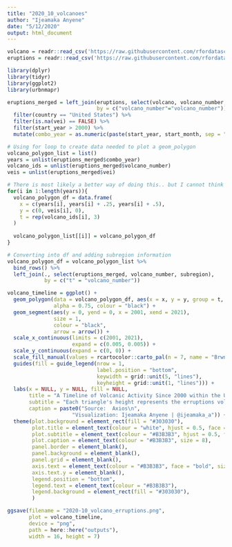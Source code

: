 ```yaml
---
title: "2020_10_volcanoes"
author: "Ijeamaka Anyene"
date: "5/12/2020"
output: html_document
---
```


```r
volcano = readr::read_csv('https://raw.githubusercontent.com/rfordatascience/tidytuesday/master/data/2020/2020-05-12/volcano.csv')
eruptions = readr::read_csv('https://raw.githubusercontent.com/rfordatascience/tidytuesday/master/data/2020/2020-05-12/eruptions.csv')
```

```r
library(dplyr)
library(tidyr)
library(ggplot2)
library(urbnmapr)
```

```r
eruptions_merged = left_join(eruptions, select(volcano, volcano_number, country, subregion),
                             by = c("volcano_number"="volcano_number")) %>%
  filter(country == "United States") %>%
  filter(is.na(vei) == FALSE) %>%
  filter(start_year > 2000) %>%
  mutate(combo_year = as.numeric(paste(start_year, start_month, sep = ".")))
```

```r
# Using for loop to create data needed to plot a geom_polygon
volcano_polygon_list = list()
years = unlist(eruptions_merged$combo_year)
volcano_ids = unlist(eruptions_merged$volcano_number)
veis = unlist(eruptions_merged$vei)

# There is most likely a better way of doing this.. but I cannot think of it!
for(i in 1:length(years)){
  volcano_polygon_df = data.frame(
    x = c(years[i], years[i] + .25, years[i] + .5),
    y = c(0, veis[i], 0),
    t = rep(volcano_ids[i], 3)
  )
  
  volcano_polygon_list[[i]] = volcano_polygon_df
}
```

```r
# Converting into df and adding subregion information
volcano_polygon_df = volcano_polygon_list %>%
  bind_rows() %>%
  left_join(., select(eruptions_merged, volcano_number, subregion),
            by = c("t" = "volcano_number"))
```

```r
volcano_timeline = ggplot() +
  geom_polygon(data = volcano_polygon_df, aes(x = x, y = y, group = t, fill = subregion),
               alpha = 0.75, colour = "black") +
  geom_segment(aes(y = 0, yend = 0, x = 2001, xend = 2021), 
               size = 1,
               colour = "black",
               arrow = arrow()) +
  scale_x_continuous(limits = c(2001, 2021),
                     expand = c(0.005, 0.005)) +
  scale_y_continuous(expand = c(0, 0)) +
  scale_fill_manual(values = rcartocolor::carto_pal(n = 7, name = "BrwnYl")) +
  guides(fill = guide_legend(nrow = 1,
                             label.position = "bottom", 
                             keywidth = grid::unit(5, "lines"),
                             keyheight = grid::unit(1, "lines"))) +
  labs(x = NULL, y = NULL, fill = NULL,
       title = "A Timeline of Volcanic Activity Since 2000 within the United States and Associated Territories",
       subtitle = "Each triangle's height represents the erruptions volcanic explosion index. \nVolcanic activity has been mostly occurring outside of the continental United States.",
       caption = paste0("Source:  Axios\n",
                     "Visualization: Ijeamaka Anyene | @ijeamaka_a")) +
  theme(plot.background = element_rect(fill = "#303030"),
        plot.title = element_text(colour = "white", hjust = 0.5, face = "bold", size = 18),
        plot.subtitle = element_text(colour = "#B3B3B3", hjust = 0.5, face = "bold", size = 14),
        plot.caption = element_text(colour = "#B3B3B3", size = 8),
        panel.border = element_blank(),
        panel.background = element_blank(),
        panel.grid = element_blank(),
        axis.text = element_text(colour = "#B3B3B3", face = "bold", size = 16),
        axis.text.y = element_blank(),
        legend.position = "bottom",
        legend.text = element_text(colour = "#B3B3B3"),
        legend.background = element_rect(fill = "#303030"),
        )

```

```r
ggsave(filename = "2020-10_volcano_erruptions.png", 
       plot = volcano_timeline, 
       device = "png", 
       path = here::here("outputs"), 
       width = 16, height = 7)

```

